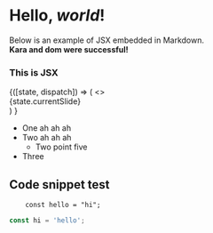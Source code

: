 <!-- This is an MDX file that is imported in index.js and transpiled to
JSX and then rendered, feel free to change this! -->


# Hello, _world_!

Below is an example of JSX embedded in Markdown. <br /> **Kara and dom were successful!**

<div style={{ padding: '20px', backgroundColor: 'aliceblue' }}>
  <h3>This is JSX</h3>
</div>

<Deck>
    <DeckContext.Consumer>
  {([state, dispatch]) =>
     (
      <>
        <div>
          <Controls dispatch={dispatch} />
          <div>{state.currentSlide}</div>
        </div>
      </>
    )
  }
      </DeckContext.Consumer>

</Deck>

- One ah ah ah
- Two ah ah ah
  - Two point five
- Three

## Code snippet test

        const hello = "hi";

```js
const hi = 'hello';
```
